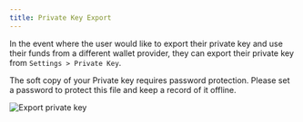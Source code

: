```yaml
---
title: Private Key Export
---
```


In the event where the user would like to export their private key and use their funds from a different wallet provider, they can export their private
key from `Settings > Private Key`.

The soft copy of your Private key requires password protection. Please set a password to protect this file and keep a record of it offline.

![Export private key](/contents/privatekeyexport.png)
